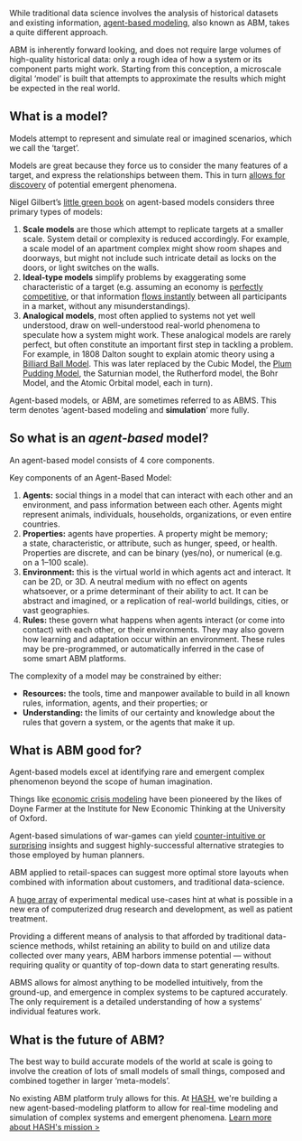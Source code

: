While traditional data science involves the analysis of historical datasets and existing information, [agent-based modeling](https://hash.ai/glossary/agent-based-modeling), also known as ABM, takes a quite different approach.

ABM is inherently forward looking, and does not require large volumes of high-quality historical data: only a rough idea of how a system or its component parts might work. Starting from this conception, a microscale digital ‘model’ is built that attempts to approximate the results which might be expected in the real world.

## What is a model?

Models attempt to represent and simulate real or imagined scenarios, which we call the ‘target’.

Models are great because they force us to consider the many features of a target, and express the relationships between them. This in turn [allows for discovery](<http://onlinelibrary.wiley.com/doi/10.1002/(SICI)1520-6858(1999)2:2%3C69::AID-SYS3%3E3.0.CO;2-0/abstract>) of potential emergent phenomena.

Nigel Gilbert’s [little green book](http://methods.sagepub.com/book/agent-based-models) on agent-based models considers three primary types of models:

1. **Scale models** are those which attempt to replicate targets at a smaller scale. System detail or complexity is reduced accordingly. For example, a scale model of an apartment complex might show room shapes and doorways, but might not include such intricate detail as locks on the doors, or light switches on the walls.
1. **Ideal-type models** simplify problems by exaggerating some characteristic of a target (e.g. assuming an economy is [perfectly competitive](https://en.wikipedia.org/wiki/Perfect_competition), or that information [flows instantly](https://en.wikipedia.org/wiki/Perfect_information) between all participants in a market, without any misunderstandings).
1. **Analogical models**, most often applied to systems not yet well understood, draw on well-understood real-world phenomena to speculate how a system might work. These analogical models are rarely perfect, but often constitute an important first step in tackling a problem. For example, in 1808 Dalton sought to explain atomic theory using a [Billiard Ball Model](https://edtech2.boisestate.edu/lindabennett1/502/dalton.html). This was later replaced by the Cubic Model, the [Plum Pudding Model](https://link.springer.com/chapter/10.1007/978-3-540-70626-7_9), the Saturnian model, the Rutherford model, the Bohr Model, and the Atomic Orbital model, each in turn).

Agent-based models, or ABM, are sometimes referred to as ABMS. This term denotes ‘agent-based modeling and **simulation**’ more fully.

## So what is an *agent-based* model?

An agent-based model consists of 4 core components.

Key components of an Agent-Based Model:

1. **Agents:** social things in a model that can interact with each other and an environment, and pass information between each other. Agents might represent animals, individuals, households, organizations, or even entire countries.
1. **Properties:** agents have properties. A property might be memory; a state, characteristic, or attribute, such as hunger, speed, or health. Properties are discrete, and can be binary (yes/no), or numerical (e.g. on a 1–100 scale).
1. **Environment:** this is the virtual world in which agents act and interact. It can be 2D, or 3D. A neutral medium with no effect on agents whatsoever, or a prime determinant of their ability to act. It can be abstract and imagined, or a replication of real-world buildings, cities, or vast geographies.
1. **Rules:** these govern what happens when agents interact (or come into contact) with each other, or their environments. They may also govern how learning and adaptation occur within an environment. These rules may be pre-programmed, or automatically inferred in the case of some smart ABM platforms.

The complexity of a model may be constrained by either:

- **Resources:** the tools, time and manpower available to build in all known rules, information, agents, and their properties; or
- **Understanding:** the limits of our certainty and knowledge about the rules that govern a system, or the agents that make it up.

## What is ABM good for?

Agent-based models excel at identifying rare and emergent complex phenomenon beyond the scope of human imagination.

Things like [economic crisis modeling](http://www.crisis-economics.eu/) have been pioneered by the likes of Doyne Farmer at the Institute for New Economic Thinking at the University of Oxford.

Agent-based simulations of war-games can yield [counter-intuitive or surprising](http://journals.plos.org/plosone/article?id=10.1371/journal.pone.0020851) insights and suggest highly-successful alternative strategies to those employed by human planners.

ABM applied to retail-spaces can suggest more optimal store layouts when combined with information about customers, and traditional data-science.

A [huge array](https://www.ncbi.nlm.nih.gov/pmc/articles/PMC3739932/) of experimental medical use-cases hint at what is possible in a new era of computerized drug research and development, as well as patient treatment.

Providing a different means of analysis to that afforded by traditional data-science methods, whilst retaining an ability to build on and utilize data collected over many years, ABM harbors immense potential — without requiring quality or quantity of top-down data to start generating results.

ABMS allows for almost anything to be modelled intuitively, from the ground-up, and emergence in complex systems to be captured accurately. The only requirement is a detailed understanding of how a systems’ individual features work.

## What is the future of ABM?

The best way to build accurate models of the world at scale is going to involve the creation of lots of small models of small things, composed and combined together in larger ‘meta-models’.

No existing ABM platform truly allows for this. At [HASH](https://hash.ai/), we're building a new agent-based-modeling platform to allow for real-time modeling and simulation of complex systems and emergent phenomena. [Learn more about HASH's mission >](https://hash.ai/about/mission)
